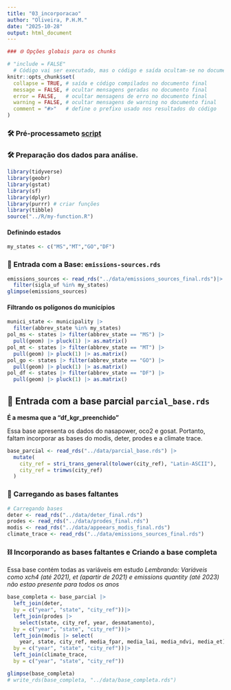 ```yaml
---
title: "03_incorporacao"
author: "Oliveira, P.H.M."
date: "2025-10-28"
output: html_document
---
```


```r
### 🌐 Opções globais para os chunks 

# "include = FALSE" 
  # Código vai ser executado, mas o código e saída ocultam-se no documento final.
knitr::opts_chunk$set(
  collapse = TRUE, # saída e código compilados no documento final
  message = FALSE, # ocultar mensagens geradas no documento final
  error = FALSE,   # ocultar mensagens de erro no documento final
  warning = FALSE, # ocultar mensagens de warning no documento final
  comment = "#>"   # define o prefixo usado nos resultados do código
)
```

### 🛠️ Pré-processameto [script](https://arpanosso.github.io//projeto-oliveiraphm//02_preprocessamento.html) 

### 🛠 Preparação dos dados para análise.
```r
library(tidyverse)
library(geobr)
library(gstat)
library(sf)
library(dplyr)
library(purrr) # criar funções
library(tibble)
source("../R/my-function.R") 
```

#### Definindo estados
```r
my_states <- c("MS","MT","GO","DF")
```

### 💨 Entrada com a Base: `emissions-sources.rds`
```r
emissions_sources <- read_rds("../data/emissions_sources_final.rds")|> 
  filter(sigla_uf %in% my_states)
glimpse(emissions_sources)
```

#### Filtrando os polígonos do municípios
```r
munici_state <- municipality |> 
  filter(abbrev_state %in% my_states)
pol_ms <- states |> filter(abbrev_state == "MS") |> 
  pull(geom) |> pluck(1) |> as.matrix()
pol_mt <- states |> filter(abbrev_state == "MT") |> 
  pull(geom) |> pluck(1) |> as.matrix()
pol_go <- states |> filter(abbrev_state == "GO") |> 
  pull(geom) |> pluck(1) |> as.matrix()
pol_df <- states |> filter(abbrev_state == "DF") |> 
  pull(geom) |> pluck(1) |> as.matrix()
```

<!--
### ⛓️ Carregando as novas bases

```r
# Empilhando lista de caminho de arquivos
file_kgr_bind <- list.files("data/",
                      full.names = TRUE,pattern = "bind")

# Vetor para padronizar nomes para lat e lon
new_names_b = c(lat = "latitude", lon = "longitude")

# Função para leitura e padronização dos nomes das colunas/variáveis dos arquivos kgr
read_kgr <- function(path){
  df <- readr::read_rds(path) |> 
    janitor::clean_names() |> # padronizar colunas
    dplyr::rename(dplyr::any_of(new_names_b))
  
  nome <- df[3] |> names()    
  new_name_b <- c(value = nome)
  df <- df |> 
    mutate(
      variable = nome
    ) |> 
    dplyr::rename(dplyr::any_of(new_name_b))
  return(df)  
};read_kgr(file_kgr_bind[1])

# Aplicando função para leitura e construindo novo DataFrame
data_set_kgr_bind <- map_df(file_kgr_bind,read_kgr)

# Reorganizando DataFrame criado
data_set_kgr_bind2 <- data_set_kgr_bind |> 
  filter(year %in% 2015:2023, # período de análise
         state %in% my_states) |> 
  group_by(year, state, city_ref, variable) |> 
  summarise(
    value_mean = mean(value, na.rm=TRUE),
    .groups = "drop") |>
  pivot_wider(names_from = variable, values_from = value_mean) # reduz linhas
```

### Criar os mapas por variáveis por ano para verifcar os municípios não plotados 

Vamos verificar onde estão os NA

```r
# my_year <- 2015 # definindo ano
# variavel <- "xch4" # definindo a variável
# anos <- if (variavel == "xch4") 2015:2021 else 2015:2023 #definindo anos, caso a variável seja xch4, anos até 2021, que é até onde contém os dados da variável
# 
# # Plotando mapas variável/ano
# mapas <- map(anos, function(my_year) { #map -> Aplicando função para cada elemento de vetor
#   municipality |> 
#     filter(abbrev_state %in% my_states) |> 
#     left_join( 
#       data_set_kgr_bind2 |>
#         filter(variavel == all_of(variavel),
#                state %in% my_states) |> 
#         group_by(year, city_ref) |> 
#         rename(name_muni = city_ref),
#       by = c("name_muni")
#     ) |> 
#     filter(year == my_year) |> 
#     ungroup() |> 
#     ggplot()  +
#     geom_sf(aes(fill = variavel), color="transparent",
#             size=.05, show.legend = TRUE) +
#     labs(title = paste("Ano:", my_year, "-", variavel))
#   
# })
# 
# mapas[[1]]

# municipality |>
#   filter(abbrev_state %in% my_states) |> 
#   ggplot() +
#   geom_sf() +
#   geom_point(data = data_set_kgr,
#              aes(x = lon, y = lat, color = "red"))
```

Foram verificados: 
1. Classificação por estado e municípios das bases
2. Adição da base
3. Krigagem

Desde a varificação 1, observa-se somente cerca de 90 observações para os municípios do estado de GO, estando ausentes mais de 150 municípios. Não foram verificados problemas em nenhuma destas verificações.

O problema esta que, a krigagem é feita, mas não adicionam os valores observados, apenas é possível visualizá-los no plot, ou seja, o arquivo kgr.rds gerado não contém tais dados, ficando como "NA".

Para resolver, deve-se agregar a krigagem à geometria municipal para que todos os municípios sejam preenchidos.   
  Isto ja havia sido feito em "nasa_xco2_bind", no entanto, não foi este o arquivo kgr salvo na pasta data-raw, logo gerando os NAs mesmo após a krigagem.
    Sendo assim, basta fazer o bind e salvar os arquivos de cada variável (FEITO)

### Função para atribuir a mediana em um município, a partir da observação média da mediana de municípios vizinhos 

```r
# Função para imputar NAs pela mediana dos até n vizinhos mais próximos
impute_NAs_vizinhos <- function( 
    # Determinando parâmetros e valores da função
  df,
  coords = NULL,  # data.frame com colunas city_col, lat_col, lon_col
  vars = NULL,    # vetores de colunas a imputar; se NULL, usa todas exceto agrupadoras
  n_neighbors = 3, # n° de vizinhos para calcular mediana
  year_col = "year", # nome da coluna com o ano
  state_col = "state", # nome da coluna com o estado
  city_col = "city_ref", # nome da coluna com o município
  lat_col = "lat", # nome da coluna com a latitude
  lon_col = "lon", # nome da coluna coma longitude
  same_state = TRUE, # só considera vizinhos do mesmo estado
  verbose = TRUE # mostrar mensagens de aviso no console
){
  # Checagens iniciais:
  
    # Verificar se o data.frame tem as colunas city_col...
  if (!is.null(coords) && !all(c(city_col, lat_col, lon_col) %in% names(coords)))
    
    # Verificar se o pacote geosphere (usado para calcular distâncias entre coordenadas geográficas) está instalado.
  if (!is.null(coords) && !requireNamespace("geosphere", quietly = TRUE)) {
    stop("Instale o pacote 'geosphere' para usar coordenadas: install.packages('geosphere')")
  }

  # Garantir que df esteja no formato data.frame
  df <- as.data.frame(df)
  
  # Encontrar a diferença entre dois conjuntos pelo "setdiff", retornando elementos do primeiro conjunto "(names (df))", ou seja, retornam as colunas do df que não sejam as de identificação "year_col, state_col, city_col".
  if (is.null(vars)) {
    vars <- setdiff(names(df), c(year_col, state_col, city_col))
  }

  # Normalizar coords 
  if (!is.null(coords)) {
    coords <- as.data.frame(coords)
    coords_map <- coords[!duplicated(coords[[city_col]]), c(city_col, lat_col, lon_col)] # remover duplicatas
  }

  # Objetos de saída
  out_df <- df # cópia do ddf, onde os valores imputados serão salvos
  imputed_list <- list() # guardará um registro com tudo o que foi imputado

  # Loop pelos anos
  years <- unique(df[[year_col]]) # extrai anos únicos
  for (y in years) { # y contém o valor do ano atual na iteração
    sub <- df[df[[year_col]] == y, , drop = FALSE] # cria subconjunto com os dados apenas do ano determinado e garante que seja um data.frame (drop = FALSE)
    # 'sub' é o subconjunto do data.frame contendo apenas os dados de um único ano

    # Loop pelas variáveis
    for (var in vars) {
      nas_idx <- which(is.na(sub[[var]])) # encontrar quais linhas tem NA
      if (length(nas_idx) == 0) next # Se não encontra NA passa

      # Loop por cada NA
      for (i in nas_idx) {
        city <- sub[[city_col]][i] # guarda cidade
        city_state <- sub[[state_col]][i] # guarda estado

        # Vetor vazio para depois armazenar os vizinhos usados para imputar o valor
        neighs_used <- character(0)
        
        # Busca dos vizinhos mais próximos
        if (!is.null(coords)) {
          
          # Busca coords da cidade atual
          tgt_row <- coords_map[coords_map[[city_col]] == city, , drop = FALSE]
          # Se não cncontrar mostra mensagem e pula
          if (nrow(tgt_row) == 0) {
            if (verbose) message("Sem coords para ", city, " (ano ", y, "). Pulando.")
            next
          }
          tgt_lon <- as.numeric(tgt_row[[lon_col]][1])
          tgt_lat <- as.numeric(tgt_row[[lat_col]][1])

          # Seleção dos 'candidatos' a vizinhos
            # Candidatos com mesmos ano, (opcionalmente) mesmo estado (se same_state = TRUE), valor não-NA, != self
          candidates <- sub[!is.na(sub[[var]]), , drop = FALSE] # valor não-NA
          # 'candidates' passa a ser um subconjunto do ano atual contendo apenas as cidades que têm valores válidos (não NA) para aquela variável
          
          # Filtro adicional opcional controlado pelo parâmetro 'same_state'
          # Se same_state = TRUE, então:
            # Filtra o data.frame de candidatos para manter apenas os municípios do mesmo estado (state_col) da cidade-alvo (city_state)
          # Se same_state = FALSE, então:
            # A linha é ignorada (nenhum filtro é aplicado)
          if (same_state) candidates <- candidates[candidates[[state_col]] == city_state, , drop = FALSE]
          
          # Remover própria cidade da lista de candidatos
          candidates <- candidates[candidates[[city_col]] != city, , drop = FALSE]
          
          # Verificar se sobrou algum candidato
          if (nrow(candidates) == 0) { # contagem de cidades que restaram
            if (verbose) message("Nenhum candidato não-NA para ", city, " / ", var, " em ", y) 
            next
          }

          # Obter coords dos candidatos e verificar quais não são NA em lat/lon
          cand_idx <- match(candidates[[city_col]], coords_map[[city_col]])
          valid_cand <- !is.na(cand_idx) & !is.na(coords_map[[lon_col]][cand_idx]) & !is.na(coords_map[[lat_col]][cand_idx])
          if (!any(valid_cand)) next

          # Calcular distâncias e ordenar
            # Este trecho:
              # Cria uma matriz com as coordenadas dos candidatos válidos;
              # Usa geosphere::distHaversine() para calcular a distância geográfica (em metros) entre a cidade-alvo e os candidatos;
              # Ordena os municípios pela menor distância (ord);
              # Seleciona apenas os n vizinhos mais próximos, definidos em n_neighbors (por padrão, 3).
          cand_cities <- candidates[[city_col]][valid_cand]
          cand_coords_mat <- cbind(
            as.numeric(coords_map[[lon_col]][cand_idx[valid_cand]]),
            as.numeric(coords_map[[lat_col]][cand_idx[valid_cand]])
          )
            # distâncias e ordenação
          dists <- geosphere::distHaversine(matrix(c(tgt_lon, tgt_lat), nrow = 1),
                                            cand_coords_mat)
          ord <- order(dists, na.last = NA)
          neighs_used <- cand_cities[ord][1:min(length(ord), n_neighbors)]
        }

        # Imputação do valor
          # Se conseguimos vizinhos, imputar mediana
            # Este trecho:
             # Pega os valores da variável (var) nos vizinhos escolhidos.
             # Calcula a mediana desses valores.
             # Essa mediana será o novo valor imputado.
        if (length(neighs_used) == 0) next
        neighbor_vals <- sub[[var]][match(neighs_used, sub[[city_col]])]
        new_value <- median(neighbor_vals, na.rm = TRUE)

        # Atribuir ao data.frame de saída
          # Este trecho:
            # Encontra a linha correspondente no out_df (mesmo ano e cidade) e substitui o NA pelo valor imputado (new_value)
        idx_out <- which(out_df[[year_col]] == y & out_df[[city_col]] == city)
        if (length(idx_out) >= 1) {
          out_df[idx_out, var] <- new_value
        }

        # Registrar no log os detalhes da imputação
          # Este trecho:  
            # Cria um registro com detalhes da imputação:
            # ano, cidade, estado, variável imputada, número de vizinhos usados, quais foram, e o valor imputado.
            # Cada registro é guardado como um tibble dentro de imputed_list.
        imputed_list[[length(imputed_list) + 1]] <-
          tibble::tibble(
            year = y,
            city_ref = city,
            state = city_state,
            variable = var,
            n_neighbors = length(neighs_used),
            neighbors = paste0(neighs_used, collapse = "|"),
            imputed_value = new_value
          )
      } # end each NA row
    } # end each var
  } # end each year

  # Finalização
    # Este trecho:
      # Junta todos os registros (imputed_list) em um único data frame chamado imputation_log.
      # Retorna uma lista com dois elementos:
      # data → o banco com NAs preenchidos (out_df)
      # log → o histórico de imputações realizadas (imputation_log)
  imputation_log <- if (length(imputed_list) > 0) dplyr::bind_rows(imputed_list) else tibble::tibble()
  return(list(data = out_df, log = imputation_log))
}
```


### Aplicando a função `impute_NAs_vizinhos`

```r
# data_set_kgr_bind2  (Com: year, state, city_ref, e variáveis a imputar)
# muni_coords         (Colunas: city_ref, latitude, longitude)

# Criando uma tabela auxiliar contendo lat/lon de cada município
muni_coords <- data_set_kgr_bind |>
  filter(
    state %in% my_states
  ) |>
  select(city_ref, lat, lon) |>
  distinct()

# Lista de variáveis a imputar/completar 
vars_to_impute <- c("precipitacao","temperatura","radiacao","vento","umidade","xco2","xch4","sif_757","pressao")

# Resultado (chamada da função de imputação)
result <- impute_NAs_vizinhos(
  df = data_set_kgr_bind2,
  coords = muni_coords,
  vars = vars_to_impute,
  n_neighbors = 3, # n° de municípios vizinhos
  year_col = "year",
  state_col = "state",
  city_col = "city_ref",
  lat_col = "lat",
  lon_col = "lon",
  same_state = TRUE
)

# Banco de dados com NAs preenchidos
df_kgr_preenchido <- result$data       
df_kgr_preenchido

# Analisar quais municípios/variáveis foram imputados
# imputation_log <- result$log 

# Contagem de NAs
# sum(is.na(filled_df)) # reduziram drasticamente

# Observação:
# Nenhum candidato não-NA para xch4 a partir de 2022 pois só contém até o ano de 2021

# Carregar base atual para posterior incorporação com as restantes
# write_rds(df_kgr_preenchido, "data/parcial_base.rds")
```

### Verificação dos valores NA preenchidos (grande maioria para municípios de GO)
```r
# data_set_kgr_bind2 |> 
#   filter(
#     state == 'GO'
#   )
# 
# data_set_kgr_bind2 |> 
#   filter(state == 'MS')
# 
# df_kgr_preenchido |> 
#   filter(state == 'GO')
# 
# df_kgr_preenchido |> 
#   filter(state == 'MS')
```
-->

## 💨 Entrada com a base parcial `parcial_base.rds`

**É a mesma que a "df_kgr_preenchido"**

Essa base apresenta os dados do nasapower, oco2 e gosat. Portanto, faltam incorporar as bases do modis, deter, prodes e a climate trace.

```r
base_parcial <- read_rds("../data/parcial_base.rds") |> 
  mutate(
    city_ref = stri_trans_general(tolower(city_ref), "Latin-ASCII"),
    city_ref = trimws(city_ref)
  )
```

### 🔋 Carregando as bases faltantes

```r
# Carregando bases
deter <- read_rds("../data/deter_final.rds")
prodes <- read_rds("../data/prodes_final.rds")
modis <- read_rds("../data/appeears_modis_final.rds")
climate_trace <- read_rds("../data/emissions_sources_final.rds")
```


### ⛓️ Incorporando as bases faltantes e Criando a base completa

  Essa base contém todas as variáveis em estudo
    *Lembrando: Variáveis como xch4 (até 2021), et (apartir de 2021) e emissions quantity (até 2023) não estao presente para todos os anos*

```r
base_completa <- base_parcial |> 
  left_join(deter,
  by = c("year", "state", "city_ref"))|> 
  left_join(prodes |> 
    select(state, city_ref, year, desmatamento),
  by = c("year", "state", "city_ref"))|> 
  left_join(modis |> select(
    year, state, city_ref, media_fpar, media_lai, media_ndvi, media_et),
  by = c("year", "state", "city_ref"))|>
  left_join(climate_trace,
  by = c("year", "state", "city_ref"))

glimpse(base_completa)
# write_rds(base_completa, "../data/base_completa.rds")
```

